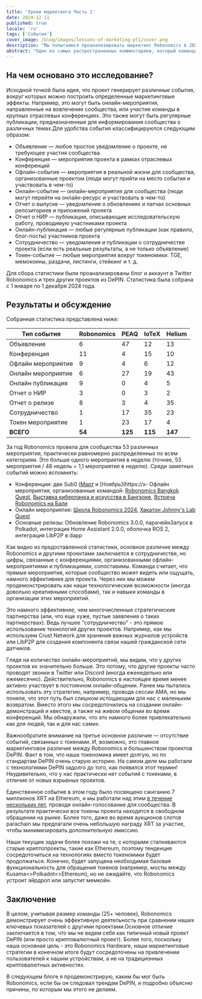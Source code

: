 ```yaml
---
title: 'Уроки маркетинга Часть 1'
date: 2024-12-11
published: true
locale: 'ru'
tags: ['События']
cover_image: /blog/images/lessons-of-marketing-pt1/cover.png
description: "Мы попытаемся проанализировать маркетинг Robonomics в 2024 году, оценить ежегодную деятельность проекта и сравнить ее с аналогичными проектами. Вы увидите, насколько активной была команда в течение года и какие принципы следует Robonomics в маркетинге."
abstract: "Один из самых распространенных комментариев, который команда слышит уже некоторое время, - это совет уделить больше внимания маркетингу. Обычно за этими предложениями не следуют хорошо продуманные маркетинговые шаги, но послание ясно. Если вы инвестируете больше в рекламные мероприятия, все будет замечательно, и ваш токен отправится на Луну. В этом блоге я постараюсь проанализировать эту ситуацию, оценить ежегодную деятельность Robonomics и сравнить ее с аналогичными проектами. В результате вы увидите, насколько активной была команда в течение года и какие принципы мы следуем в маркетинге. Иван Берман [Fingerling42]" 
---
```


## На чем основано это исследование?

Исходной точкой была идея, что проект генерирует различные события, вокруг которых можно построить определенные маркетинговые эффекты. Например, это могут быть онлайн-мероприятия, направленные на вовлечение сообщества, или участие команды в крупных отраслевых конференциях. Это также могут быть регулярные публикации, предназначенные для информирования сообщества о различных темах.Для удобства события классифицируются следующим образом:

- Объявление — любое простое уведомление о проекте, не требующее участия сообщества
- Конференция — мероприятия проекта в рамках отраслевых конференций
- Офлайн-событие — мероприятия в реальной жизни для сообщества, организованные проектом (люди могут прийти на место события и участвовать в чем-то)
- Онлайн-событие — онлайн-мероприятия для сообщества (люди могут перейти на онлайн-ресурс и участвовать в чем-то)
- Отчет о выпуске — уведомление о обновлениях и патчах основных репозиториев и приложений проекта
- Отчет о НИР — публикации, описывающие исследовательскую работу, проводимую участниками проекта
- Онлайн-публикация — любые регулярные публикации (как правило, блог-посты) участников проекта
- Сотрудничество — уведомления и публикации о сотрудничестве проекта (если есть реальные результаты, а не только объявление)
- Токен-событие — любые мероприятия вокруг токеномики: TGE, мемокоины, раздачи, листинги, стейкинг и т. д.

Для сбора статистики были проанализированы блог и аккаунт в Twitter Robonomics и трех других проектов из DePIN. Статистика была собрана с 1 января по 1 декабря 2024 года.

## Результаты и обсуждение

Собранная статистика представлена ниже:

<div class="big-table">

| **Тип события**   | **Robonomics** | **PEAQ** | **IoTeX** | **Helium** |
|-------------------|----------------|----------|-----------|------------|
| Объявление       | 6              | 47       | 12        | 13         |
| Конференция       | 11             | 4        | 15        | 10         |
| Офлайн мероприятие| 9              | 4        | 6         | 12         |
| Онлайн мероприятие| 6              | 27       | 19        | 43         |
| Онлайн публикация | 9              | 0        | 4         | 5          |
| Отчет о НИР       | 3              | 0        | 3         | 2          |
| Отчет о релизе    | 8              | 3        | 4         | 35         |
| Сотрудничество     | 1              | 17       | 35        | 23         |
| Токен мероприятие | 1              | 23       | 17        | 4          |
| **ВСЕГО**         | **54**         | **125**  | **115**   | **147**    |

</div>

За год Robonomics провела для сообщества 53 различных мероприятия, практически равномерно распределенных по всем категориям. Это больше одного мероприятия в неделю (точнее, 53 мероприятия / 48 недель = 1,1 мероприятие в неделю). Среди заметных событий можно вспомнить:

- Конференции: две Sub0 ([Март](https://x.com/AIRA_Robonomics/status/1778039290590543945) и [Ноябрь](https://x- Офлайн мероприятия, организованные командой: [Robonomics Bangkok Quest](https://robonomics.network/blog/robo-season-pass-2025-welcome-to-the-paper-st-club/), [Выставка киберпанка и искусства в Бангкоке](https://x.com/AIRA_Robonomics/status/1854244622949830930), [Встреча Robonomics на Бали](https://x.com/AIRA_Robonomics/status/1771734812857974962)
- Онлайн мероприятия: [Школа Robonomics 2024](https://x.com/AIRA_Robonomics/status/1788860085701103701), [Хакатон Johnny's Lab Quest](https://robonomics.network/blog/robonomics-school-2024-hack-johnny-lab/)
- Основные релизы: Обновление Robonomics 3.0.0, парачейнЗапуск в Polkadot, интеграция Home Assistant 2.0.0, оболочка ROS 2, интеграция LibP2P в dapp

Как видно из предоставленной статистики, основное различие между Robonomics и другими проектами заключается в сотрудничестве, но цифры, связанные с конференциями, организованными офлайн-мероприятиями и публикациями, сопоставимы. Команда считает, что прямые мероприятия, которые сообщество может видеть или ощущать, намного эффективнее для проекта. Через них мы можем продемонстрировать как наши технологические возможности (иногда довольно креативными способами), так и навыки команды в организации этих мероприятий.

Это намного эффективнее, чем многочисленные стратегические партнерства (или, что еще хуже, пустые заявления о таких партнерствах). Ведь лучшее "сотрудничество" - это прямое использование технологий других проектов. Например, как мы используем Crust Network для хранения важных журналов устройств или LibP2P для создания компонента связи нашей гражданской сети датчиков.

Глядя на количество онлайн-мероприятий, мы видим, что у других проектов их значительно больше. Это потому, что другие проекты часто проводят звонки в Twitter или Discord (иногда еженедельно или ежемесячно). Действительно, Robonomics в настоящее время менее активно участвует в постоянном онлайн-общении. Ранее мы пытались использовать эту стратегию, например, проводя сессии AMA, но мы поняли, что этот путь был слишком истощающим для нас с маленьким возвратом. Вместо этого мы сосредоточились на создании онлайн-демонстраций и квестов, а также на живом общении во время конференций. Мы обнаружили, что это намного более привлекательно как для людей, так и для нас самих.

Важнообратите внимание на третье основное различие — отсутствие событий, связанных с токенами. И, возможно, это главное маркетинговое различие между Robonomics и большинством проектов DePIN. Факт в том, что наша токеномика имеет долгую, но по стандартам DePIN очень старую историю. На самом деле мы работали с технологиями DePIN задолго до того, как появился этот термин! Неудивительно, что у нас практически нет событий с токенами, в отличие от новых взрывных проектов.

Единственное событие в этом году было посвящено сжиганию 7 миллионов XRT на Ethereum, и мы работали над этим [в течение нескольких лет](https://robonomics.network/blog/7-years-of-robonomics-development-and-burning-7-million-xrt/), проводя онлайн-голосование для сообщества. В результате практически все токены проекта находятся в свободном обращении на рынке. Более того, даже во время аукционов слотов parachain мы предлагали очень небольшую награду XRT за участие, чтобы минимизировать дополнительную эмиссию.

Наши текущие задачи более похожи на те, с которыми сталкиваются старые криптопроекты, такие как Ethereum, поэтому тенденция сосредоточиться на технологиях вместо токеномики будет продолжаться. Конечно, будет запущена необходимая базовая функциональность для обращения токенов (например, мосты между Kusama\<\>Polkadot\<\>Ethereum), но не ожидайте, что Robonomics устроит эйрдроп или запустит мемкойн.

## Заключение

В целом, учитывая размер команды (25+ человек), Robonomics демонстрирует очень эффективную деятельность при сравнении наших ключевых показателей с другими проектами.Основное отличие заключается в том, что мы не ведем себя как типичный новый проект DePIN (или просто криптовалютный проект). Более того, поскольку наша основная цель - это Robonomics Hardware, наши маркетинговые стратегии в конечном итоге будут сосредоточены на привлечении пользователей к нашим устройствам, а не на традиционных криптовалютных активностях.

В следующем блоге я продемонстрирую, каким бы мог быть Robonomics, если бы он следовал трендам DePIN, и подробно объясню причины, по которым мы этого не делаем.